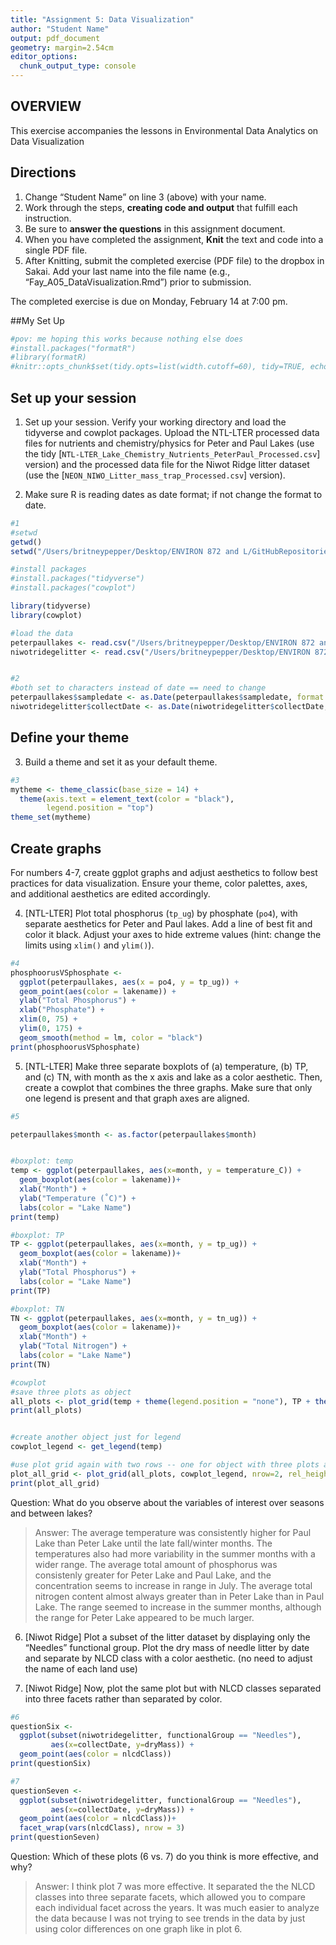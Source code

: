 ```yaml
---
title: "Assignment 5: Data Visualization"
author: "Student Name"
output: pdf_document
geometry: margin=2.54cm
editor_options: 
  chunk_output_type: console
---
```


## OVERVIEW

This exercise accompanies the lessons in Environmental Data Analytics on Data Visualization 

## Directions
1. Change "Student Name" on line 3 (above) with your name.
2. Work through the steps, **creating code and output** that fulfill each instruction.
3. Be sure to **answer the questions** in this assignment document.
4. When you have completed the assignment, **Knit** the text and code into a single PDF file.
5. After Knitting, submit the completed exercise (PDF file) to the dropbox in Sakai. Add your last name into the file name (e.g., "Fay_A05_DataVisualization.Rmd") prior to submission.

The completed exercise is due on Monday, February 14 at 7:00 pm.

##My Set Up
```r
#pov: me hoping this works because nothing else does
#install.packages("formatR")
#library(formatR)
#knitr::opts_chunk$set(tidy.opts=list(width.cutoff=60), tidy=TRUE, echo=TRUE)
```


## Set up your session 
1. Set up your session. Verify your working directory and load the tidyverse 
and cowplot packages. Upload the NTL-LTER processed data files for nutrients 
and chemistry/physics for Peter and Paul Lakes (use the tidy 
[`NTL-LTER_Lake_Chemistry_Nutrients_PeterPaul_Processed.csv`] version) and 
the processed data file for the Niwot Ridge litter dataset (use the [`NEON_NIWO_Litter_mass_trap_Processed.csv`] version). 

2. Make sure R is reading dates as date format; if not change the format to date.

```r
#1 
#setwd
getwd()
setwd("/Users/britneypepper/Desktop/ENVIRON 872 and L/GitHubRepositories/Environmental_Data_Analytics_2022")

#install packages
#install.packages("tidyverse")
#install.packages("cowplot")

library(tidyverse)
library(cowplot)

#load the data
peterpaullakes <- read.csv("/Users/britneypepper/Desktop/ENVIRON 872 and L/GitHubRepositories/Environmental_Data_Analytics_2022/Data/Processed/NTL-LTER_Lake_Chemistry_Nutrients_PeterPaul_Processed.csv", stringsAsFactors = TRUE)
niwotridegelitter <- read.csv("/Users/britneypepper/Desktop/ENVIRON 872 and L/GitHubRepositories/Environmental_Data_Analytics_2022/Data/Processed/NEON_NIWO_Litter_mass_trap_Processed.csv", stringsAsFactors = TRUE)


#2 
#both set to characters instead of date == need to change
peterpaullakes$sampledate <- as.Date(peterpaullakes$sampledate, format = "%Y-%m-%d")
niwotridegelitter$collectDate <- as.Date(niwotridegelitter$collectDate, format = "%Y-%m-%d")


```
## Define your theme
3. Build a theme and set it as your default theme.

```r
#3
mytheme <- theme_classic(base_size = 14) +
  theme(axis.text = element_text(color = "black"), 
        legend.position = "top")
theme_set(mytheme)

```

## Create graphs
For numbers 4-7, create ggplot graphs and adjust aesthetics to follow best practices for data visualization. Ensure your theme, color palettes, axes, and additional aesthetics are edited accordingly.

4. [NTL-LTER] Plot total phosphorus (`tp_ug`) by phosphate (`po4`), with separate aesthetics for Peter and Paul lakes. Add a line of best fit and color it black. Adjust your axes to hide extreme values (hint: change the limits using `xlim()` and `ylim()`).

```r
#4
phosphoorusVSphosphate <- 
  ggplot(peterpaullakes, aes(x = po4, y = tp_ug)) +
  geom_point(aes(color = lakename)) +
  ylab("Total Phosphorus") +
  xlab("Phosphate") +
  xlim(0, 75) +
  ylim(0, 175) +
  geom_smooth(method = lm, color = "black")
print(phosphoorusVSphosphate)
```


5. [NTL-LTER] Make three separate boxplots of (a) temperature, (b) TP, and (c) TN, with month as the x axis and lake as a color aesthetic. Then, create a cowplot that combines the three graphs. Make sure that only one legend is present and that graph axes are aligned.

```r
#5

peterpaullakes$month <- as.factor(peterpaullakes$month)


#boxplot: temp
temp <- ggplot(peterpaullakes, aes(x=month, y = temperature_C)) +
  geom_boxplot(aes(color = lakename))+
  xlab("Month") +
  ylab("Temperature (˚C)") +
  labs(color = "Lake Name")
print(temp)

#boxplot: TP
TP <- ggplot(peterpaullakes, aes(x=month, y = tp_ug)) +
  geom_boxplot(aes(color = lakename))+
  xlab("Month") +
  ylab("Total Phosphorus") +
  labs(color = "Lake Name")
print(TP)

#boxplot: TN
TN <- ggplot(peterpaullakes, aes(x=month, y = tn_ug)) +
  geom_boxplot(aes(color = lakename))+
  xlab("Month") +
  ylab("Total Nitrogen") +
  labs(color = "Lake Name")
print(TN)

#cowplot
#save three plots as object
all_plots <- plot_grid(temp + theme(legend.position = "none"), TP + theme(legend.position = "none"), TN + theme(legend.position = "none"), nrow=1)
print(all_plots)


#create another object just for legend 
cowplot_legend <- get_legend(temp)

#use plot grid again with two rows -- one for object with three plots and one for the object with the legend
plot_all_grid <- plot_grid(all_plots, cowplot_legend, nrow=2, rel_height = c(3, 0.3)) 
print(plot_all_grid)


```

Question: What do you observe about the variables of interest over seasons and between lakes? 

> Answer: The average temperature was consistently higher for Paul Lake than Peter Lake until the late fall/winter months. The temperatures also had more variability in the summer months with a wider range. The average total amount of phosphorus was consistenly greater for Peter Lake and Paul Lake, and the concentration seems to increase in range in July. The average total nitrogen content almost always greater than in Peter Lake than in Paul Lake. The range seemed to increase in the summer months, although the range for Peter Lake appeared to be much larger.

6. [Niwot Ridge] Plot a subset of the litter dataset by displaying only the "Needles" functional group. Plot the dry mass of needle litter by date and separate by NLCD class with a color aesthetic. (no need to adjust the name of each land use)

7. [Niwot Ridge] Now, plot the same plot but with NLCD classes separated into three facets rather than separated by color. 

```r
#6
questionSix <- 
  ggplot(subset(niwotridegelitter, functionalGroup == "Needles"),
         aes(x=collectDate, y=dryMass)) +
  geom_point(aes(color = nlcdClass))
print(questionSix)

#7
questionSeven <-
  ggplot(subset(niwotridegelitter, functionalGroup == "Needles"),
         aes(x=collectDate, y=dryMass)) +
  geom_point(aes(color = nlcdClass))+
  facet_wrap(vars(nlcdClass), nrow = 3)
print(questionSeven)


```
Question: Which of these plots (6 vs. 7) do you think is more effective, and why? 

> Answer: I think plot 7 was more effective. It separated the the NLCD classes into three separate facets, which allowed you to compare each individual facet across the years. It was much easier to analyze the data because I was not trying to see trends in the data by just using color differences on one graph like in plot 6.
